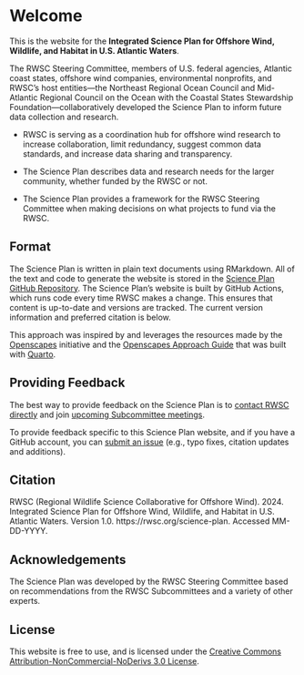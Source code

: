 # Welcome {.unnumbered}

This is the website for the **Integrated Science Plan for Offshore Wind, Wildlife, and Habitat in U.S. Atlantic Waters**.

The RWSC Steering Committee, members of U.S. federal agencies, Atlantic coast states, offshore wind companies, environmental nonprofits, and RWSC's host entities---the Northeast Regional Ocean Council and Mid-Atlantic Regional Council on the Ocean with the Coastal States Stewardship Foundation---collaboratively developed the Science Plan to inform future data collection and research.

-   RWSC is serving as a coordination hub for offshore wind research to increase collaboration, limit redundancy, suggest common data standards, and increase data sharing and transparency.

-   The Science Plan describes data and research needs for the larger community, whether funded by the RWSC or not.

-   The Science Plan provides a framework for the RWSC Steering Committee when making decisions on what projects to fund via the RWSC.

## Format

The Science Plan is written in plain text documents using RMarkdown.
All of the text and code to generate the website is stored in the [Science Plan GitHub Repository](https://github.com/RWSCollab/science-plan).
The Science Plan's website is built by GitHub Actions, which runs code every time RWSC makes a change.
This ensures that content is up-to-date and versions are tracked.
The current version information and preferred citation is below.

This approach was inspired by and leverages the resources made by the [Openscapes](https://openscapes.org/) initiative and the [Openscapes Approach Guide](https://openscapes.github.io/approach-guide/) that was built with [Quarto](https://quarto.org/).

## Providing Feedback

The best way to provide feedback on the Science Plan is to [contact RWSC directly](https://rwsc.org/contact) and join [upcoming Subcommittee meetings](https://rwsc.org/events).

To provide feedback specific to this Science Plan website, and if you have a GitHub account, you can [submit an issue](https://github.com/RWSCollab/science-plan/issues/new/choose) (e.g., typo fixes, citation updates and additions).

## Citation

RWSC (Regional Wildlife Science Collaborative for Offshore Wind).
2024.
Integrated Science Plan for Offshore Wind, Wildlife, and Habitat in U.S.
Atlantic Waters.
Version 1.0.
https://rwsc.org/science-plan.
Accessed MM-DD-YYYY.

## Acknowledgements {.unnumbered}

The Science Plan was developed by the RWSC Steering Committee based on recommendations from the RWSC Subcommittees and a variety of other experts.

## License {.unnumbered}

This website is free to use, and is licensed under the [Creative Commons Attribution-NonCommercial-NoDerivs 3.0 License](http://creativecommons.org/licenses/by-nc-nd/3.0/us/).

